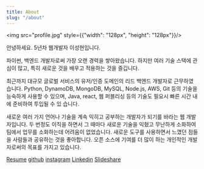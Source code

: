 ```yaml
---
title: About
slug: "/about"
---
```





<link rel="stylesheet" href="./styles.css" />

<img src="profile.jpg" style={{"width": "128px", "height": "128px"}}/>


안녕하세요. 5년차 웹개발자 이성현입니다. 

파이썬, 백엔드 개발자로써 가장 오랜 경력을 쌓아왔습니다. 하지만 여러 기술 스택에 관심이 많고, 특히 새로운 것을 배우고 적용하는 것을 즐깁니다.

최근까지 대규모 글로벌 서비스의 유저/인증 도메인의 리드 백엔드 개발자로 근무하였습니다. Python, DynamoDB, MongoDB, MySQL, Node.js, AWS, Git 등의 기술을 능숙하게 사용할 수 있으며, Java, react, 웹 퍼블리싱 등의 기술도 필요시 빠른 시간 내에 준비하여 투입될 수 있 습니다.

새로운 여러 가지 언어나 기술을 계속 익히고 공부하는 개발자가 되기를 바라는 웹 개발자입니다. 두 번정도 이직을 하면서 그 때마다 새로운 기술을 익혔고 무난하게 소화하여 팀에서 업무를 소화하는데 어려움이 없었습니다. 새로운 도구를 사용하면서 느꼈던 점들을 사람들과 공유하는 것을 좋아합니다. 오픈 소스에 기여를 더 많이 하는 개인적인 개발자로써의 목표를 가지고 있습니다.


<div className="SocialList">
    <a href="docs/resume" target="_blank"><FontAwesomeIcon icon={ faFile } /> Resume</a>
    <a href="https://github.com/sunghyun-lee" target="_blank"><FontAwesomeIcon icon={ faGithub } /> github</a>
    <a href="https://instagram.com/ppudolph" target="_blank"><FontAwesomeIcon icon={ faInstagram } /> instagram</a>
    <a href="https://www.linkedin.com/in/jolacaleb" target="_blank"><FontAwesomeIcon icon={ faLinkedin } /> Linkedin</a>
    <a href="https://www.slideshare.net/lsh1207" target="_blank"><FontAwesomeIcon icon={ faSlideshare } /> Slideshare</a>
</div>

